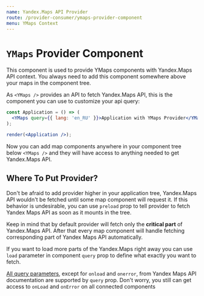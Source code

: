 ```yaml
---
name: Yandex.Maps API Provider
route: /provider-consumer/ymaps-provider-component
menu: YMaps Context
---
```


# `YMaps` Provider Component

This component is used to provide YMaps components with Yandex.Maps API context.
You always need to add this component somewhere above your maps in the component
tree.

As `<YMaps />` provides an API to fetch Yandex.Maps API, this is the component
you can use to customize your api query:

```jsx
const Application = () => (
  <YMaps query={{ lang: 'en_RU' }}>Application with YMaps Provider</YMaps>
);

render(<Application />);
```

Now you can add map components anywhere in your component tree below `<YMaps />`
and they will have access to anything needed to get Yandex.Maps API.

## Where To Put Provider?

Don't be afraid to add provider higher in your application tree, Yandex.Maps API
wouldn't be fetched until some map component will request it. If this behavior
is undesirable, you can use `preload` prop to tell provider to fetch Yandex Maps
API as soon as it mounts in the tree.

Keep in mind that by default provider will fetch only the **critical part** of
Yandex.Maps API. After that every map component will handle fetching
corresponding part of Yandex Maps API automatically.

If you want to load more parts of the Yandex.Maps right away you can use `load`
parameter in component `query` prop to define what exactly you want to fetch.

[All query parameters][1], except for `onload` and `onerror`, from Yandex Maps
API documentation are supported by `query` prop. Don't worry, you still can get
access to `onLoad` and `onError` on all connected components

[1]: https://tech.yandex.com/maps/doc/jsapi/2.1/dg/concepts/load-docpage/
